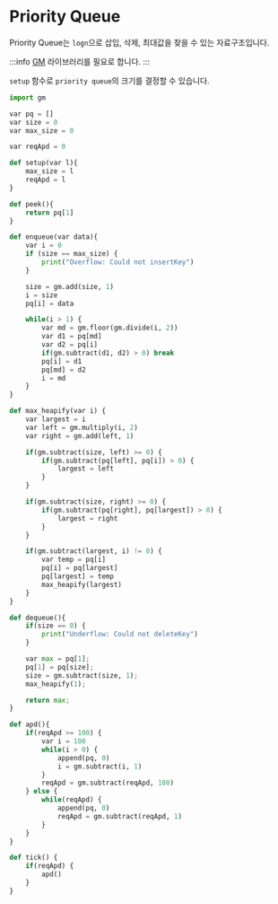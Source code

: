 # Priority Queue

Priority Queue는 `logn`으로 삽입, 삭제, 최대값을 찾을 수 있는 자료구조입니다.

:::info
[GM](/lib/math/gm) 라이브러리를 필요로 합니다.
:::

`setup` 함수로 `priority queue`의 크기를 결정할 수 있습니다.

```python [priority_queue.planet]
import gm

var pq = []
var size = 0
var max_size = 0

var reqApd = 0

def setup(var l){
    max_size = l
    reqApd = l
}

def peek(){
    return pq[1]
}

def enqueue(var data){
    var i = 0
    if (size == max_size) {
        print("Overflow: Could not insertKey")
    }

    size = gm.add(size, 1)
    i = size
    pq[i] = data

    while(i > 1) {
        var md = gm.floor(gm.divide(i, 2))
        var d1 = pq[md]
        var d2 = pq[i]
        if(gm.subtract(d1, d2) > 0) break
        pq[i] = d1
        pq[md] = d2
        i = md
    }
}

def max_heapify(var i) {
    var largest = i
    var left = gm.multiply(i, 2)
    var right = gm.add(left, 1)

    if(gm.subtract(size, left) >= 0) {
        if(gm.subtract(pq[left], pq[i]) > 0) {
            largest = left
        }
    }

    if(gm.subtract(size, right) >= 0) {
        if(gm.subtract(pq[right], pq[largest]) > 0) {
            largest = right
        }
    }

    if(gm.subtract(largest, i) != 0) {
        var temp = pq[i]
        pq[i] = pq[largest]
        pq[largest] = temp
        max_heapify(largest)
    }
}

def dequeue(){
    if(size == 0) {
        print("Underflow: Could not deleteKey")
    }

    var max = pq[1];
    pq[1] = pq[size];
    size = gm.subtract(size, 1);
    max_heapify(1);

    return max;
}

def apd(){
    if(reqApd >= 100) {
        var i = 100
        while(i > 0) {
            append(pq, 0)
            i = gm.subtract(i, 1)
        }
        reqApd = gm.subtract(reqApd, 100)
    } else {
        while(reqApd) {
            append(pq, 0)
            reqApd = gm.subtract(reqApd, 1)
        }
    }
}

def tick() {
    if(reqApd) {
        apd()
    }
}
```
